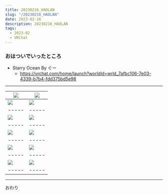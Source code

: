 ```yaml
---
title: 20230216_HAOLAN
slug: "/20230216_HAOLAN"
date: 2023-02-16
description: 20230216_HAOLAN
tags:
  - 2023-02
  - VRChat
---
```


### おはついでいったところ

+ Starry Ocean By ぐー
  + https://vrchat.com/home/launch?worldId=wrld_7afbc106-7e03-4339-b7b4-fdd375bd5e98
------------------------------


|[![](https://assets.potapoyo.com/photo/202302/20230216_HAOLAN/thumb_VRChat_2023-02-16_21-11-57.668_3840x2160.webp)](https://assets.potapoyo.com/photo/202302/20230216_HAOLAN/VRChat_2023-02-16_21-11-57.668_3840x2160.png)|[![](https://assets.potapoyo.com/photo/202302/20230216_HAOLAN/thumb_VRChat_2023-02-16_21-12-06.471_3840x2160.webp)](https://assets.potapoyo.com/photo/202302/20230216_HAOLAN/VRChat_2023-02-16_21-12-06.471_3840x2160.png)|
|-----|-----|
|[![](https://assets.potapoyo.com/photo/202302/20230216_HAOLAN/thumb_VRChat_2023-02-16_21-14-39.412_3840x2160.webp)](https://assets.potapoyo.com/photo/202302/20230216_HAOLAN/VRChat_2023-02-16_21-14-39.412_3840x2160.png)|[![](https://assets.potapoyo.com/photo/202302/20230216_HAOLAN/thumb_VRChat_2023-02-16_21-14-51.905_3840x2160.webp)](https://assets.potapoyo.com/photo/202302/20230216_HAOLAN/VRChat_2023-02-16_21-14-51.905_3840x2160.png)|
|-----|-----|
|[![](https://assets.potapoyo.com/photo/202302/20230216_HAOLAN/thumb_VRChat_2023-02-16_21-14-59.141_3840x2160.webp)](https://assets.potapoyo.com/photo/202302/20230216_HAOLAN/VRChat_2023-02-16_21-14-59.141_3840x2160.png)|[![](https://assets.potapoyo.com/photo/202302/20230216_HAOLAN/thumb_VRChat_2023-02-16_21-17-41.667_3840x2160.webp)](https://assets.potapoyo.com/photo/202302/20230216_HAOLAN/VRChat_2023-02-16_21-17-41.667_3840x2160.png)|
|-----|-----|
|[![](https://assets.potapoyo.com/photo/202302/20230216_HAOLAN/thumb_VRChat_2023-02-16_21-20-54.691_3840x2160.webp)](https://assets.potapoyo.com/photo/202302/20230216_HAOLAN/VRChat_2023-02-16_21-20-54.691_3840x2160.png)|[![](https://assets.potapoyo.com/photo/202302/20230216_HAOLAN/thumb_VRChat_2023-02-16_21-22-16.848_3840x2160.webp)](https://assets.potapoyo.com/photo/202302/20230216_HAOLAN/VRChat_2023-02-16_21-22-16.848_3840x2160.png)|
|-----|-----|
|[![](https://assets.potapoyo.com/photo/202302/20230216_HAOLAN/thumb_VRChat_2023-02-16_21-22-24.327_3840x2160.webp)](https://assets.potapoyo.com/photo/202302/20230216_HAOLAN/VRChat_2023-02-16_21-22-24.327_3840x2160.png)|[![](https://assets.potapoyo.com/photo/202302/20230216_HAOLAN/thumb_VRChat_2023-02-16_21-22-32.841_3840x2160.webp)](https://assets.potapoyo.com/photo/202302/20230216_HAOLAN/VRChat_2023-02-16_21-22-32.841_3840x2160.png)|
|-----|-----|
|[![](https://assets.potapoyo.com/photo/202302/20230216_HAOLAN/thumb_VRChat_2023-02-16_21-24-43.570_3840x2160.webp)](https://assets.potapoyo.com/photo/202302/20230216_HAOLAN/VRChat_2023-02-16_21-24-43.570_3840x2160.png)|[![](https://assets.potapoyo.com/photo/202302/20230216_HAOLAN/thumb_VRChat_2023-02-16_21-24-50.646_3840x2160.webp)](https://assets.potapoyo.com/photo/202302/20230216_HAOLAN/VRChat_2023-02-16_21-24-50.646_3840x2160.png)|
|-----|-----|

------------------------------

おわり
